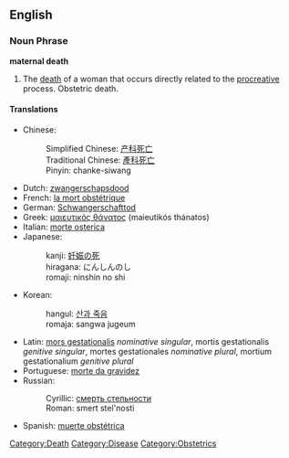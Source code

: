 {{rfc}}
==English==

===Noun Phrase===
'''maternal death'''

#The [[death]] of a woman that occurs directly related to the [[procreative]] process. Obstetric death.

{{Wikipedia}}

====Translations====

*Chinese: 
*:Simplified Chinese: [[产科死亡]] 
*:Traditional Chinese: [[產科死亡]]
*:Pinyin: chanke-siwang
*Dutch: [[zwangerschapsdood]]
*French: [[la mort obstétrique]]
*German: [[Schwangerschafttod]]
*Greek: [[μαιευτικός θάνατος]] (maieutikós thánatos)
*Italian: [[morte osterica]]
*Japanese: 
*:kanji: [[妊娠の死]] 
*:hiragana: にんしんのし
*:romaji: ninshin no shi
*Korean: 
*:hangul: [[산과 죽음]] 
*:romaja: sangwa jugeum
*Latin: [[mors gestationalis]] ''nominative singular'', mortis gestationalis ''genitive singular'', mortes gestationales ''nominative plural'', mortium gestationalium ''genitive plural''
*Portuguese: [[morte da gravidez]]
*Russian: 
*:Cyrillic: [[смерть стельности]]
*:Roman: smert stel'nosti
*Spanish: [[muerte obstétrica]]

[[Category:Death]]
[[Category:Disease]]
[[Category:Obstetrics]]